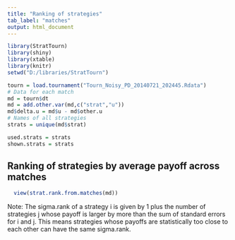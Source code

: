 ```yaml
---
title: "Ranking of strategies"
tab_label: "matches" 
output: html_document
---
```


```r
library(StratTourn)
library(shiny)
library(xtable)
library(knitr)
setwd("D:/libraries/StratTourn")

tourn = load.tournament("Tourn_Noisy_PD_20140721_202445.Rdata")
# Data for each match
md = tourn$dt
md = add.other.var(md,c("strat","u"))
md$delta.u = md$u - md$other.u
# Names of all strategies
strats = unique(md$strat)

used.strats = strats
shown.strats = strats

```

## Ranking of strategies by average payoff across matches
```r
  view(strat.rank.from.matches(md))
```
Note: The sigma.rank of a strategy i is given by 1 plus the number of strategies j whose payoff is larger by more than the sum of standard errors for i and j. This means strategies whose payoffs are statistically too close to each other can have the same sigma.rank.


